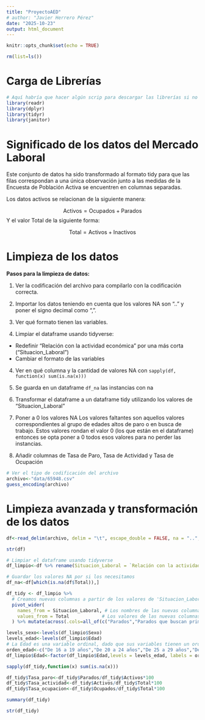 ```yaml
---
title: "ProyectoAED"
# author: "Javier Herrero Pérez"
date: "2025-10-23"
output: html_document
---
```


```r
knitr::opts_chunk$set(echo = TRUE)
```


```r
rm(list=ls())
```

# Carga de Librerías

```r
# Aquí habría que hacer algún scrip para descargar las librerías si no las tienen
library(readr)
library(dplyr)
library(tidyr)
library(janitor)
```



# Significado de los datos del Mercado Laboral

Este conjunto de datos ha sido transformado al formato tidy para que las filas correspondan a una única observación junto a las medidas de la Encuesta de Población Activa se encuentren en columnas separadas.

Los datos activos se relacionan de la siguiente manera:

$$\text{Activos}=\text{Ocupados}+\text{Parados}$$
Y el valor Total de la siguiente forma:


$$\text{Total}=\text{Activos}+\text{Inactivos}$$


# Limpieza de los datos

**Pasos para la limpieza de datos:**

1. Ver la codificación del archivo para compilarlo con la codificación correcta.

2. Importar los datos teniendo en cuenta que los valores NA son ".." y poner el signo decimal como ",".

3. Ver qué formato tienen las variables.

4. Limpiar el dataframe usando tidyverse:
- Redefinir "Relación con la actividad económica" por una más corta ("Situacion_Laboral")
- Cambiar el formato de las variables

4. Ver en qué columna y la cantidad de valores NA con `sapply(df, function(x) sum(is.na(x)))`

5. Se guarda en un dataframe `df_na` las instancias con na 

6. Transformar el dataframe a un dataframe tidy utilizando los valores de "Situacion_Laboral"

7. Poner a 0 los valores NA
Los valores faltantes son aquellos valores correspondientes al grupo de edades altos de paro o en busca de trabajo. Estos valores rondan el valor 0 (los que están en el dataframe) entonces se opta poner a 0 todos esos valores para no perder las instancias.

8. Añadir columnas de Tasa de Paro, Tasa de Actividad y Tasa de Ocupación


```r
# Ver el tipo de codificación del archivo
archivo<-"data/65948.csv"
guess_encoding(archivo)
```

# Limpieza avanzada y transformación de los datos

```r
df<-read_delim(archivo, delim = "\t", escape_double = FALSE, na = "..", trim_ws = TRUE,locale = locale(decimal_mark = ","))
```

```r
str(df)
```

```r
# Limpiar el dataframe usando tidyverse
df_limpio<-df %>% rename(Situacion_Laboral = `Relación con la actividad económica`) %>% mutate(Sexo=as.factor(Sexo), Edad=as.factor(Edad), Situacion_Laboral=as.factor(Situacion_Laboral))
```

```r
# Guardar los valores NA por si los necesitamos
df_na<-df[which(is.na(df$Total)),]
```

```r
df_tidy <- df_limpio %>%
  # Creamos nuevas columnas a partir de los valores de 'Situacion_Laboral'
  pivot_wider(
    names_from = Situacion_Laboral, # Los nombres de las nuevas columnas vienen de aquí
    values_from = Total            # Los valores de las nuevas columnas vienen de aquí
  ) %>% mutate(across(.cols=all_of(c("Parados","Parados que buscan primer empleo")),.fns=~replace_na(.,0))) %>% rename(Parados_sin_exp = `Parados que buscan primer empleo`)
```


```r
levels_sexo<-levels(df_limpio$Sexo)
levels_edad<-levels(df_limpio$Edad)
# La Edad es una variable ordinal, dado que sus variables tienen un orden intrínseco es necesario ordenar 
orden_edad<-c("De 16 a 19 años","De 20 a 24 años","De 25 a 29 años","De 30 a 34 años","De 35 a 39 años","De 40 a 44 años","De 45 a 49 años","De 50 a 54 años","De 55 a 59 años","De 60 a 64 años","De 65 a 69 años","De 70 y más años","Total")
df_limpio$Edad<-factor(df_limpio$Edad,levels = levels_edad, labels = orden_edad )

```





```r
sapply(df_tidy,function(x) sum(is.na(x)))
```

```r
df_tidy$Tasa_paro<-df_tidy$Parados/df_tidy$Activos*100
df_tidy$Tasa_actividad<-df_tidy$Activos/df_tidy$Total*100
df_tidy$Tasa_ocupacion<-df_tidy$Ocupados/df_tidy$Total*100
```

```r
summary(df_tidy)
```
```r
str(df_tidy)
```


